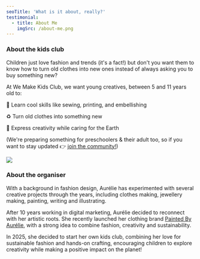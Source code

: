 ```yaml
---
seoTitle: 'What is it about, really?'
testimonial:
  - title: About Me
    imgSrc: /about-me.png
---
```


### About the kids club

Children just love fashion and trends (it's a fact!) but don't you want them to know how to turn old clothes into new ones instead of always asking you to buy something new?

At We Make Kids Club, we want young creatives, between 5 and 11 years old to:

🎨 Learn cool skills like sewing, printing, and embellishing

♻️ Turn old clothes into something new

🌱 Express creativity while caring for the Earth

(We're preparing something for preschoolers & their adult too, so if you want to stay updated 👉 [join the community!](https://docs.google.com/forms/d/1zXuFdflCGaa1Cy5DssUORE_lylWr1A_G11lBxmnirxk/edit))

![](/about-me.png)

### About the organiser

With a background in fashion design, Aurélie has experimented with several creative projects through the years, including clothes making, jewellery making, painting, writing and illustrating.

After 10 years working in digital marketing, Aurélie decided to reconnect with her artistic roots. She recently launched her clothing brand [Painted By Aurélie](https://www.etsy.com/uk/shop/PaintedByAurelie), with a strong idea to combine fashion, creativity and sustainability. 

In 2025, she decided to start her own kids club, combining her love for sustainable fashion and hands-on crafting, encouraging children to explore creativity while making a positive impact on the planet!

